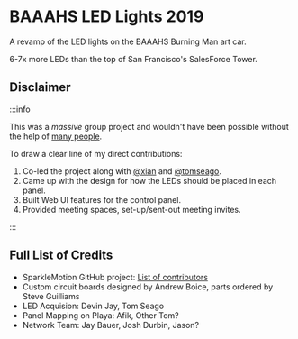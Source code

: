 # BAAAHS LED Lights 2019

A revamp of the LED lights on the BAAAHS Burning Man art car.

6-7x more LEDs than the top of San Francisco's SalesForce Tower.

## Disclaimer

:::info

This was a _massive_ group project and wouldn't have been possible without the help of [many people](#full-list-of-credits).

To draw a clear line of my direct contributions:

1. Co-led the project along with [@xian](https://github.com/xian) and [@tomseago](https://github.com/tomseago).
1. Came up with the design for how the LEDs should be placed in each panel.
1. Built Web UI features for the control panel.
1. Provided meeting spaces, set-up/sent-out meeting invites.

:::


## Full List of Credits

- SparkleMotion GitHub project: [List of contributors](https://github.com/baaahs/sparklemotion/graphs/contributors) 
- Custom circuit boards designed by Andrew Boice, parts ordered by Steve Guilliams
- LED Acquision: Devin Jay, Tom Seago
- Panel Mapping on Playa: Afik, Other Tom?
- Network Team: Jay Bauer, Josh Durbin, Jason? 
